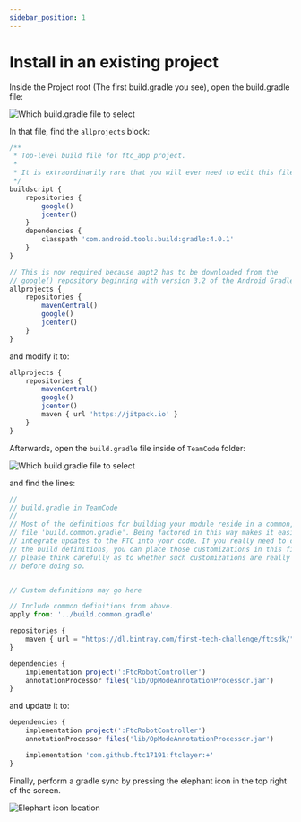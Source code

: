 ```yaml
---
sidebar_position: 1
---
```


# Install in an existing project

Inside the Project root (The first build.gradle you see), open the build.gradle file:

![Which build.gradle file to select](https://github.com/ftc17191/FTCLayer/raw/master/Documentation/assets/img/root-build-gradle.png)

In that file, find the `allprojects` block:

```js {18-24}
/**
 * Top-level build file for ftc_app project.
 *
 * It is extraordinarily rare that you will ever need to edit this file.
 */
buildscript {
    repositories {
        google()
        jcenter()
    }
    dependencies {
        classpath 'com.android.tools.build:gradle:4.0.1'
    }
}

// This is now required because aapt2 has to be downloaded from the
// google() repository beginning with version 3.2 of the Android Gradle Plugin
allprojects {
    repositories {
        mavenCentral()
        google()
        jcenter()
    }
}
```

and modify it to:

```js
allprojects {
    repositories {
        mavenCentral()
        google()
        jcenter()
        maven { url 'https://jitpack.io' }
    }
}
```

Afterwards, open the `build.gradle` file inside of `TeamCode` folder:

![Which build.gradle file to select](https://github.com/ftc17191/FTCLayer/raw/master/Documentation/assets/img/teamcode-build-gradle.png)

and find the lines:

```js {21-24}
//
// build.gradle in TeamCode
//
// Most of the definitions for building your module reside in a common, shared
// file 'build.common.gradle'. Being factored in this way makes it easier to
// integrate updates to the FTC into your code. If you really need to customize
// the build definitions, you can place those customizations in this file, but
// please think carefully as to whether such customizations are really necessary
// before doing so.


// Custom definitions may go here

// Include common definitions from above.
apply from: '../build.common.gradle'

repositories {
    maven { url = "https://dl.bintray.com/first-tech-challenge/ftcsdk/" }
}

dependencies {
    implementation project(':FtcRobotController')
    annotationProcessor files('lib/OpModeAnnotationProcessor.jar')
}
```

and update it to:

```js
dependencies {
    implementation project(':FtcRobotController')
    annotationProcessor files('lib/OpModeAnnotationProcessor.jar')

    implementation 'com.github.ftc17191:ftclayer:+'
}
```

Finally, perform a gradle sync by pressing the elephant icon in the top right of the screen.

![Elephant icon location](https://github.com/ftc17191/FTCLayer/raw/master/Documentation/assets/img/gradle-sync.png)
